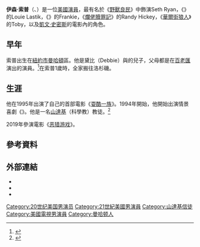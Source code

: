 {{blpsources|time=2014-05-06T03:16:26+00:00}}
{{noteTA
|G2=Movie
|1=zh-hk:熱血強人; zh-tw:衝鋒陷陣; zh-cn:光辉岁月;
|2=zh-hk:爛佬贖罪記; zh-tw:樂透趴趴走; zh-cn:愚人善事;
|3=zh-hk:商場、情人、老鼠; zh-tw:耍酷一族; zh-cn:耍酷一族;
}}
{{Infobox person
| name         = 伊森·索普<br />Ethan Suplee
| image        = Ethan Suplee at GLAAD Media Awards.jpg
| caption      = 2008年5月，索普在{{link-en|第19屆GLAAD傳媒獎|19th GLAAD Media Awards}}
| birth_date   = {{birth date and age|1976|5|25}}
| birth_place  = [[美國|美國]][[紐約|紐約]]
| spouse       = Brandy Lewis（2006年–現在）
| children = 2
| years active = 1994{{spaced ndash}}現在
| occupation = [[演員|演員]]
| religion     = [[山達基|山達基]]
}}
'''伊森·索普'''（{{lang-en|Ethan Suplee}}、{{bd|1976年|5月25日||}}）是一位[[美國|美國]][[演員|演員]]，最有名於《[[野獸良民|野獸良民]]》中飾演Seth Ryan，《{{link-en|熱血強人|Remember the Titans}}》的Louie Lastik，《{{link-en|淘氣小子看世界|Boy Meets World}}》的Frankie，《[[爛佬贖罪記|爛佬贖罪記]]》的Randy Hickey，《[[華爾街狼人|華爾街狼人]]》的Toby，以及[[凱文·史密斯|凱文·史密斯]]的電影內的角色。

== 早年 ==
索普出生在[[紐約市|紐約市]][[曼哈頓|曼哈頓]]區。他是黛比（Debbie）與{{link-en|比爾·索普|Bill Suplee}}的兒子，父母都是在[[百老匯戲劇|百老匯]]演出的演員。<ref>{{Cite web |url = http://www.ign.com/articles/2006/05/02/interview-ethan-suplee |title = INTERVIEW: ETHAN SUPLEE |date = 2006-05-02 |publisher = IGN |language = en |accessdate = 2016-10-05 |archive-date = 2020-11-17 |archive-url = https://web.archive.org/web/20201117193918/https://www.ign.com/articles/2006/05/02/interview-ethan-suplee |dead-url = no }}</ref>在索普1歲時，全家搬往洛杉磯。

== 生涯 ==
他在1995年出演了自己的首部電影《[[耍酷一族|耍酷一族]]》。1994年開始，他開始出演情景喜劇《{{link-en|淘氣小子看世界|Boy Meets World}}》。他是一名[[山達基|山達基]]（科學教）教徒。<ref>{{Cite web |url = http://www.nytimes.com/2007/07/15/magazine/15Katselas-t.html?pagewanted=5&_r=3 |title = The Actualizer |author = Mark Oppenheimer |date = 2007-07-15 |publisher = The New York Times |language = en |accessdate = 2016-10-05 |archive-date = 2017-12-01 |archive-url = https://web.archive.org/web/20171201082020/http://www.nytimes.com/2007/07/15/magazine/15Katselas-t.html?_r=3&pagewanted=5 |dead-url = no }}</ref>

2019年參演電影《[[恶猎游戏|恶猎游戏]]》。

== 參考資料 ==
{{reflist|2}}

==外部連結==
*{{Official website|http://www.ethansuplee.com}}
*{{IMDb name|839486}}
*{{Twitter|EthanSuplee}}

{{Authority control}}

{{DEFAULTSORT:Suplee, Ethan}}
[[Category:20世纪美国男演员|Category:20世纪美国男演员]]
[[Category:21世紀美國男演員|Category:21世紀美國男演員]]
[[Category:山達基信徒|Category:山達基信徒]]
[[Category:美國電視男演員|Category:美國電視男演員]]
[[Category:曼哈顿人|Category:曼哈顿人]]